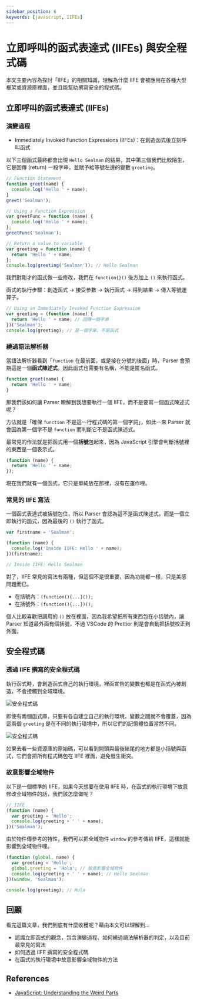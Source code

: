 ```yaml
---
sidebar_position: 6
keywords: [javascript, IIFEs]
---
```


# 立即呼叫的函式表達式 (IIFEs) 與安全程式碼

本文主要內容為探討「IIFE」的相關知識，理解為什麼 IIFE 會被應用在各種大型框架或資源庫裡面，並且能幫助撰寫安全的程式碼。

## 立即呼叫的函式表達式 (IIFEs)

### 演變過程

- Immediately Invoked Function Expressions (IIFEs)：在創造函式後立刻呼叫函式

以下三個函式最終都會出現 `Hello Sealman` 的結果，其中第三個我們比較陌生，它是回傳 (return) 一段字串，並賦予給等號左邊的變數 `greeting`。

```javascript
// Function Statement
function greet(name) {
  console.log('Hello ' + name);
}
greet('Sealman');

// Using a Function Expression
var greetFunc = function (name) {
  console.log('Hello ' + name);
};
greetFunc('Sealman');

// Return a value to variable
var greeting = function (name) {
  return 'Hello ' + name;
};
console.log(greeting('Sealman')); // Hello Sealman
```

我們對剛才的函式做一些修改，我們在 `function{}()` 後方加上 `()` 來執行函式。

函式的執行步驟：創造函式 → 接受參數 → 執行函式 → 得到結果 → 傳入等號運算子。

```javascript
// Using an Immediately Invoked Function Expression
var greeting = (function (name) {
  return 'Hello ' + name; // 回傳一個字串
})('Sealman');
console.log(greeting); // 是一個字串，不是函式
```

### 繞過語法解析器

當語法解析器看到「`function` 在最前面，或是接在分號的後面」時，Parser 會預期這是一個**函式陳述式**，因此函式也需要有名稱，不能是匿名函式。

```javascript
function greet(name) {
  return 'Hello ' + name;
}
```

那我們該如何讓 Parser 瞭解到我想要執行一個 IIFE，而不是要寫一個函式陳述式呢？

方法就是「確保 `function` 不是這一行程式碼的第一個字詞」，如此一來 Parser 就會因為第一個字不是 `function` 而判斷它不是函式陳述式。

最常見的作法就是把函式用一個**括號**包起來，因為 JavaScript 引擎會判斷括號裡的東西是一個表示式。

```javascript
(function (name) {
  return 'Hello ' + name;
});
```

現在我們就有一個函式，它只是單純放在那裡，沒有在運作哩。

### 常見的 IIFE 寫法

一個函式表達式被括號包住，所以 Parser 會認為這不是函式陳述式，而是一個立即執行的函式，因為最後的 `()` 執行了函式。

```javascript
var firstname = 'Sealman';

(function (name) {
  console.log('Inside IIFE: Hello ' + name);
})(firstname);

// Inside IIFE: Hello Sealman
```

對了，IIFE 常見的寫法有兩種，但這個不是很重要，因為功能都一樣，只是美感問題而已。

- 在括號內：`(function(){...}());`
- 在括號外：`(function(){...})();`

個人比較喜歡把調用的 `()` 放在裡面，因為我希望把所有東西包在小括號內，讓 Parser 知道最外面有個括號，不過 VSCode 的 Prettier 則是會自動把括號校正到外面。

## 安全程式碼

### 透過 IIFE 撰寫的安全程式碼

執行函式時，會創造函式自己的執行環境，裡面宣告的變數也都是在函式內被創造，不會接觸到全域環境。

![安全程式碼](https://i.imgur.com/iFXjP96.png)

即使有兩個函式庫，只要有各自建立自己的執行環境，變數之間就不會覆蓋，因為這兩個 `greeting` 是在不同的執行環境中，所以它們的記憶體位置當然不同。

![安全程式碼](https://i.imgur.com/5R1izB6.png)

如果去看一些資源庫的原始碼，可以看到開頭與最後結尾的地方都是小括號與函式，它們會把所有程式碼包在 IIFE 裡面，避免發生衝突。

### 故意影響全域物件

以下是一個標準的 IIFE，如果今天想要在使用 IIFE 時，在函式的執行環境下故意修改全域物件的話，我們該怎麼做呢？

```javascript
// IIFE
(function (name) {
  var greeting = 'Hello';
  console.log(greeting + ' ' + name);
})('Sealman');
```

由於物件傳參考的特性，我們可以把全域物件 `window` 的參考傳給 IIFE，這樣就能影響到全域物件哩。

```javascript
(function (global, name) {
  var greeting = 'Hello';
  global.greeting = 'Hola'; // 故意影響全域物件
  console.log(greeting + ' ' + name); // Hello Sealman
})(window, 'Sealman');

console.log(greeting); // Hola
```

## 回顧

看完這篇文章，我們到底有什麼收穫呢？藉由本文可以理解到…

- 認識立即函式的觀念，包含演變過程、如何繞過語法解析器的判定，以及目前最常見的寫法
- 如何透過 IIFE 撰寫的安全程式碼
- 在函式的執行環境中故意影響全域物件的方法

## References

- [JavaScript: Understanding the Weird Parts](https://www.udemy.com/course/understand-javascript/)

